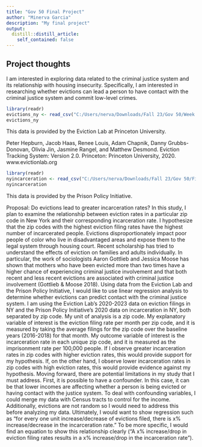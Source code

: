 ```yaml
---
title: "Gov 50 Final Project"
author: "Minerva Garcia"
description: "My final project"
output:
  distill::distill_article:
    self_contained: false
---
```




## Project thoughts

I am interested in exploring data related to the criminal justice system and its relationship with housing insecurity. Specifically, I am interested in researching whether evictions can lead a person to have contact with the criminal justice system and commit low-level crimes.  

```r
library(readr)
evictions_ny <- read_csv("C:/Users/nerva/Downloads/Fall 23/Gov 50/Week 4/gov50-final-project/newyork_monthly_2020_2021.csv")
evictions_ny
```
This data is provided by the Eviction Lab at Princeton University.

Peter Hepburn, Jacob Haas, Renee Louis, Adam Chapnik, Danny Grubbs-Donovan, Olivia Jin, Jasmine Rangel, and Matthew Desmond. Eviction Tracking System: Version 2.0. Princeton: Princeton University, 2020. www.evictionlab.org


```r
library(readr)
nyincarceration <- read_csv("C:/Users/nerva/Downloads/Fall 23/Gov 50/Final Project/IncarcerationDataNYZipCode3.csv")
nyincarceration
```
This data is provided by the Prison Policy Initiative.


Proposal: Do evictions lead to greater incarceration rates? In this study, I plan to examine the relationship between eviction rates in a particular zip code in New York and their corresponding incarceration rate. I hypothesize that the zip codes with the highest eviction filing rates have the highest number of incarcerated people. Evictions disproportionately impact poor people of color who live in disadvantaged areas and expose them to the legal system through housing court. Recent scholarship has tried to understand the effects of eviction on families and adults individually. In particular, the work of sociologists Aaron Gottlieb and Jessica Moose has shown that mothers who have been evicted more than two times have a higher chance of experiencing criminal justice involvement and that both recent and less recent evictions are associated with criminal justice involvement (Gottlieb & Moose 2018). Using data from the Eviction Lab and the Prison Policy Initiative, I would like to use linear regression analysis to determine whether evictions can predict contact with the criminal justice system. I am using the Eviction Lab's 2020-2023 data on eviction filings in NY and the Prison Policy Initiative's 2020 data on incarceration in NY, both separated by zip code. My unit of analysis is a zip code. My explanatory variable of interest is the eviction filing rate per month per zip code, and it is measured by taking the average filings for the zip code over the baseline years (2016-2018) for that month. My outcome variable of interest is the incarceration rate in each unique zip code, and it is measured as the imprisonment rate per 100,000 people. If I observe greater incarceration rates in zip codes with higher eviction rates, this would provide support for my hypothesis. If, on the other hand, I observe lower incarceration rates in zip codes with high eviction rates, this would provide evidence against my hypothesis. Moving forward, there are potential limitations in my study that I must address. First, it is possible to have a confounder. In this case, it can be that lower incomes are affecting whether a person is being evicted or having contact with the justice system. To deal with confounding variables, I could merge my data with Census tracts to control for the income. Additionally, evictions are not random so I would need to address this before analyzing my data. Ultimately, I would want to show regression such as "for every one unit increase/decrease of evictions filed, there is x% increase/decrease in the incarceration rate." To be more specific, I would find an equation to show this relationship clearly ("A x% increase/drop in eviction filing rates results in a x% increase/drop in the incarceration rate").     


